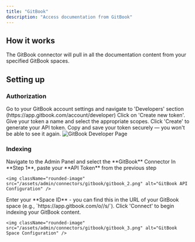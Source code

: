```yaml
---
title: "GitBook"
description: "Access documentation from GitBook"
---
```


## How it works

The GitBook connector will pull in all the documentation content from your specified GitBook spaces.

## Setting up

### Authorization

<Steps>
  <Step title="Open Developer settings">
    Go to your GitBook account settings and navigate to 'Developers' section (https://app.gitbook.com/account/developer)
  </Step>

  <Step title="Create API token">
    Click on 'Create new token'. Give your token a name and select the appropriate scopes.
    Click 'Create' to generate your API token.
  </Step>

  <Step title="Copy and store token">
    Copy and save your token securely — you won't be able to see it again.
  </Step>
</Steps>

<img className="rounded-image" src="/assets/admin/connectors/gitbook/gitbook_1.png" alt="GitBook Developer Page" />

### Indexing

<Steps>
  <Step title="Open GitBook connector">
    Navigate to the Admin Panel and select the **GitBook** Connector
  </Step>

  <Step title="Enter API token">
    In **Step 1**, paste your **API Token** from the previous step

    <img className="rounded-image" src="/assets/admin/connectors/gitbook/gitbook_2.png" alt="GitBook API Configuration" />
  </Step>

  <Step title="Enter Space ID and connect">
    Enter your **Space ID** - you can find this in the URL of your GitBook space (e.g.,
    `https://app.gitbook.com/o/<organization>/s/<space-id>`). Click 'Connect' to begin indexing your GitBook content.

    <img className="rounded-image" src="/assets/admin/connectors/gitbook/gitbook_3.png" alt="GitBook Space Configuration" />
  </Step>
</Steps>
